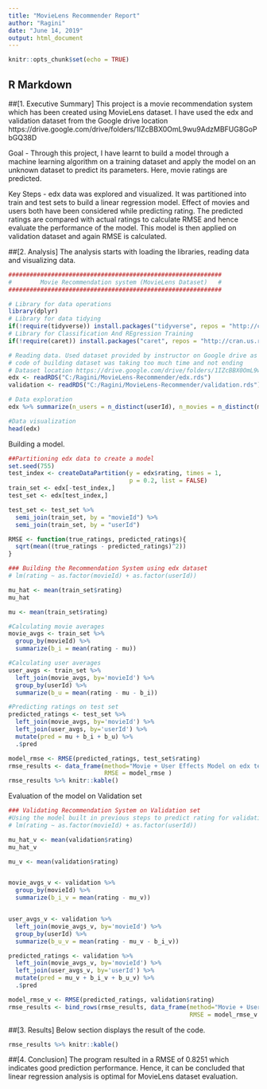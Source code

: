 ---
title: "MovieLens Recommender Report"
author: "Ragini"
date: "June 14, 2019"
output: html_document
---

```{r setup, include=FALSE}
knitr::opts_chunk$set(echo = TRUE)
```

## R Markdown

##[1. Executive Summary]
This project is a movie recommendation system which has been created using MovieLens dataset. I have used the edx and validation dataset from the Google drive location https://drive.google.com/drive/folders/1IZcBBX0OmL9wu9AdzMBFUG8GoPbGQ38D

Goal - Through this project, I have learnt to build a model through a machine learning algorithm on a training dataset and apply the model on an unknown dataset to predict its parameters. Here, movie ratings are predicted.

Key Steps - edx data was explored and visualized. It was partitioned into train and test sets to build a linear regression model. Effect of movies and users both have been considered while predicting rating. The predicted ratings are compared with actual ratings to calculate RMSE and hence evaluate the performance of the model. This model is then applied on validation dataset and again RMSE is calculated.

##[2. Analysis]
The analysis starts with loading the libraries, reading data and visualizing data.

```{r}
############################################################
#        Movie Recommendation system (MovieLens Dataset)   #
############################################################

# Library for data operations
library(dplyr)
# Library for data tidying
if(!require(tidyverse)) install.packages("tidyverse", repos = "http://cran.us.r-project.org")
# Library for Classification And REgression Training
if(!require(caret)) install.packages("caret", repos = "http://cran.us.r-project.org")

# Reading data. Used dataset provided by instructor on Google drive as 
# code of building dataset was taking too much time and not ending
# Dataset location https://drive.google.com/drive/folders/1IZcBBX0OmL9wu9AdzMBFUG8GoPbGQ38D
edx <- readRDS("C:/Ragini/MovieLens-Recommender/edx.rds")
validation <- readRDS("C:/Ragini/MovieLens-Recommender/validation.rds")

# Data exploration
edx %>% summarize(n_users = n_distinct(userId), n_movies = n_distinct(movieId))

#Data visualization
head(edx)
```

Building a model.

```{r}
##Partitioning edx data to create a model
set.seed(755)
test_index <- createDataPartition(y = edx$rating, times = 1,
                                  p = 0.2, list = FALSE)
train_set <- edx[-test_index,]
test_set <- edx[test_index,]

test_set <- test_set %>% 
  semi_join(train_set, by = "movieId") %>%
  semi_join(train_set, by = "userId")

RMSE <- function(true_ratings, predicted_ratings){
  sqrt(mean((true_ratings - predicted_ratings)^2))
}

### Building the Recommendation System using edx dataset
# lm(rating ~ as.factor(movieId) + as.factor(userId))

mu_hat <- mean(train_set$rating)
mu_hat

mu <- mean(train_set$rating) 

#Calculating movie averages
movie_avgs <- train_set %>% 
  group_by(movieId) %>% 
  summarize(b_i = mean(rating - mu))

#Calculating user averages
user_avgs <- train_set %>% 
  left_join(movie_avgs, by='movieId') %>%
  group_by(userId) %>%
  summarize(b_u = mean(rating - mu - b_i))

#Predicting ratings on test set
predicted_ratings <- test_set %>% 
  left_join(movie_avgs, by='movieId') %>%
  left_join(user_avgs, by='userId') %>%
  mutate(pred = mu + b_i + b_u) %>%
  .$pred

model_rmse <- RMSE(predicted_ratings, test_set$rating)
rmse_results <- data_frame(method="Movie + User Effects Model on edx test set",  
                           RMSE = model_rmse )
rmse_results %>% knitr::kable()
```

Evaluation of the model on Validation set

```{r}
### Validating Recommendation System on Validation set
#Using the model built in previous steps to predict rating for validation set
# lm(rating ~ as.factor(movieId) + as.factor(userId))

mu_hat_v <- mean(validation$rating)
mu_hat_v

mu_v <- mean(validation$rating) 


movie_avgs_v <- validation %>% 
  group_by(movieId) %>% 
  summarize(b_i_v = mean(rating - mu_v))


user_avgs_v <- validation %>% 
  left_join(movie_avgs_v, by='movieId') %>%
  group_by(userId) %>%
  summarize(b_u_v = mean(rating - mu_v - b_i_v))

predicted_ratings <- validation %>% 
  left_join(movie_avgs_v, by='movieId') %>%
  left_join(user_avgs_v, by='userId') %>%
  mutate(pred = mu_v + b_i_v + b_u_v) %>%
  .$pred

model_rmse_v <- RMSE(predicted_ratings, validation$rating)
rmse_results <- bind_rows(rmse_results, data_frame(method="Movie + User Effects Model on Validation Set",  
                                                   RMSE = model_rmse_v ))

```


##[3. Results]
Below section displays the result of the code.
```{r}
rmse_results %>% knitr::kable()
```

##[4. Conclusion]
The program resulted in a RMSE of 0.8251 which indicates good prediction performance. Hence, it can be concluded that linear regression analysis is optimal for MovieLens dataset evaluation.

